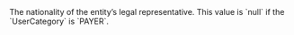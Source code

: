 <ResponseField name="LegalRepresentativeNationality" type="string" >    
The nationality of the entity’s legal representative.  
This value is `null` if the `UserCategory` is `PAYER`.  
</ResponseField>
